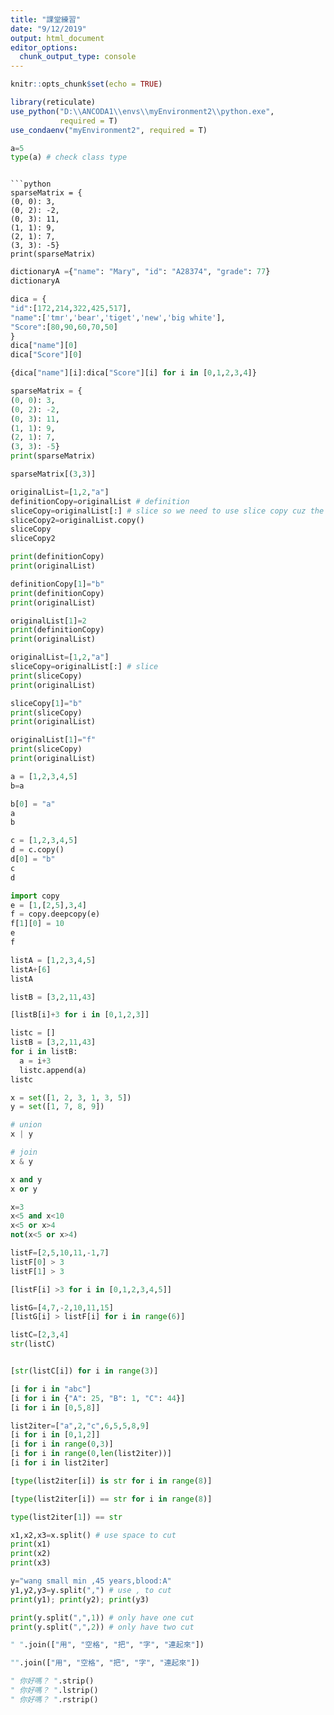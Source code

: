 ```yaml
---
title: "課堂練習"
date: "9/12/2019"
output: html_document
editor_options: 
  chunk_output_type: console
---
```


```r
knitr::opts_chunk$set(echo = TRUE)

library(reticulate)
use_python("D:\\ANCODA1\\envs\\myEnvironment2\\python.exe",
           required = T)
use_condaenv("myEnvironment2", required = T)
```
```python
a=5
type(a) # check class type
  ```
```

```python
sparseMatrix = {
(0, 0): 3, 
(0, 2): -2, 
(0, 3): 11,
(1, 1): 9, 
(2, 1): 7, 
(3, 3): -5}
print(sparseMatrix)
```

```python
dictionaryA ={"name": "Mary", "id": "A28374", "grade": 77}
dictionaryA
```

```python
dica = {
"id":[172,214,322,425,517],
"name":['tmr','bear','tiget','new','big white'],
"Score":[80,90,60,70,50]
}
dica["name"][0]
dica["Score"][0]

```

```python
{dica["name"][i]:dica["Score"][i] for i in [0,1,2,3,4]}
```


```python
sparseMatrix = {
(0, 0): 3, 
(0, 2): -2, 
(0, 3): 11,
(1, 1): 9, 
(2, 1): 7, 
(3, 3): -5}
print(sparseMatrix)
```



```python
sparseMatrix[(3,3)]
```

```python
originalList=[1,2,"a"]
definitionCopy=originalList # definition
sliceCopy=originalList[:] # slice so we need to use slice copy cuz the orginal date change , our date wont chnage anymore
sliceCopy2=originalList.copy()
sliceCopy
sliceCopy2
```

```python
print(definitionCopy)
print(originalList)

definitionCopy[1]="b"
print(definitionCopy)
print(originalList)

originalList[1]=2
print(definitionCopy)
print(originalList)
```

```python
originalList=[1,2,"a"]
sliceCopy=originalList[:] # slice
print(sliceCopy)
print(originalList)

sliceCopy[1]="b"
print(sliceCopy)
print(originalList)

originalList[1]="f"
print(sliceCopy)
print(originalList)
```

```python
a = [1,2,3,4,5]
b=a

b[0] = "a"
a
b
```


```python
c = [1,2,3,4,5]
d = c.copy()
d[0] = "b"
c
d
```


```python
import copy
e = [1,[2,5],3,4]
f = copy.deepcopy(e)
f[1][0] = 10
e
f
```

```python
listA = [1,2,3,4,5]
listA+[6]
listA
```

```python
listB = [3,2,11,43]

[listB[i]+3 for i in [0,1,2,3]]

```

```python
listc = []
listB = [3,2,11,43]
for i in listB:
  a = i+3
  listc.append(a)
listc
```

```python
x = set([1, 2, 3, 1, 3, 5]) 
y = set([1, 7, 8, 9])

# union
x | y   

# join
x & y   

x and y
x or y
```

```python
x=3
x<5 and x<10
x<5 or x>4
not(x<5 or x>4)

```

```python
listF=[2,5,10,11,-1,7]
listF[0] > 3
listF[1] > 3

[listF[i] >3 for i in [0,1,2,3,4,5]]
```
```python
listG=[4,7,-2,10,11,15]
[listG[i] > listF[i] for i in range(6)]
```

```python
listC=[2,3,4]
str(listC)


[str(listC[i]) for i in range(3)]

```

```python
[i for i in "abc"]
[i for i in {"A": 25, "B": 1, "C": 44}]
[i for i in [0,5,8]]
```


```python
list2iter=["a",2,"c",6,5,5,8,9]
[i for i in [0,1,2]]
[i for i in range(0,3)] 
[i for i in range(0,len(list2iter))] 
[i for i in list2iter]

[type(list2iter[i]) is str for i in range(8)]

[type(list2iter[i]) == str for i in range(8)]

type(list2iter[1]) == str
```


```python
x1,x2,x3=x.split() # use space to cut
print(x1)
print(x2)
print(x3)

y="wang small min ,45 years,blood:A"
y1,y2,y3=y.split(",") # use , to cut
print(y1); print(y2); print(y3)

print(y.split(",",1)) # only have one cut
print(y.split(",",2)) # only have two cut
```

```python
" ".join(["用", "空格", "把", "字", "連起來"])
```

```python
"".join(["用", "空格", "把", "字", "連起來"])
```

```python
" 你好嗎？ ".strip()
" 你好嗎？ ".lstrip()
" 你好嗎？ ".rstrip()
```






















